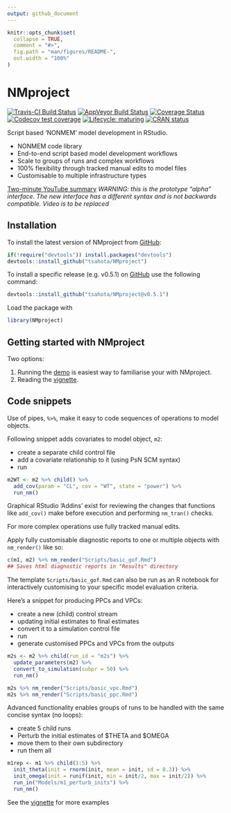 ```yaml
---
output: github_document
---
```


<!-- README.md is generated from README.Rmd. Please edit that file -->

```r
knitr::opts_chunk$set(
  collapse = TRUE,
  comment = "#>",
  fig.path = "man/figures/README-",
  out.width = "100%"
)
```

# NMproject

<!-- badges: start -->
[![Travis-CI Build Status](https://travis-ci.org/tsahota/NMproject.svg?branch=master)](https://travis-ci.org/tsahota/NMproject)
[![AppVeyor Build Status](https://ci.appveyor.com/api/projects/status/github/tsahota/NMproject?branch=master&svg=true)](https://ci.appveyor.com/project/tsahota/NMproject)
[![Coverage Status](https://coveralls.io/repos/github/tsahota/NMproject/badge.svg?branch=master)](https://coveralls.io/github/tsahota/NMproject?branch=master)
[![Codecov test coverage](https://codecov.io/gh/tsahota/NMproject/branch/master/graph/badge.svg)](https://codecov.io/gh/tsahota/NMproject?branch=master)
[![Lifecycle: maturing](https://img.shields.io/badge/lifecycle-maturing-blue.svg)](https://lifecycle.r-lib.org/articles/stages.html)
[![CRAN status](https://www.r-pkg.org/badges/version/NMproject)](https://CRAN.R-project.org/package=NMproject)
<!-- badges: end -->

Script based 'NONMEM' model development in RStudio.

- NONMEM code library
- End-to-end script based model development workflows
- Scale to groups of runs and complex workflows
- 100% flexibility through tracked manual edits to model files
- Customisable to multiple infrastructure types

[Two-minute YouTube summary](https://www.youtube.com/watch?v=b7oBb6QZub8)
*WARNING: this is the prototype "alpha" interface. The new interface has a different syntax and is not backwards compatible. Video is to be replaced*

## Installation

<!-- CRAN install instructions

You can install the released version of NMproject from [CRAN](https://CRAN.R-project.org) with:

```r
install.packages("NMproject")
```

-->

To install the latest version of NMproject from [GitHub](https://github.com/):

```r
if(!require("devtools")) install.packages("devtools")
devtools::install_github("tsahota/NMproject")
```

To install a specific release (e.g. v0.5.1) on [GitHub](https://github.com/) 
use the following command:

```r
devtools::install_github("tsahota/NMproject@v0.5.1")
```

Load the package with 

```r
library(NMproject)
```

## Getting started with NMproject

Two options:

1. Running the
[demo](https://tsahota.github.io/NMproject/articles/NMproject.html#demo-learn-by-doing-1)
is easiest way to familiarise your with NMproject.
2. Reading the 
[vignette](https://tsahota.github.io/NMproject/articles/NMproject.html).

## Code snippets

Use of pipes, `%>%`, make it easy to code sequences of operations to model 
objects.

Following snippet adds covariates to model object, `m2`:

- create a separate child control file
- add a covariate relationship to it (using PsN SCM syntax)
- run

```r

m2WT <- m2 %>% child() %>%
  add_cov(param = "CL", cov = "WT", state = "power") %>%
  run_nm()

```

Graphical RStudio 'Addins' exist for reviewing the changes that functions like
`add_cov()` make before execution and performing `nm_tran()` checks.

For more complex operations use fully tracked manual edits.

Apply fully customisable diagnostic reports to one or multiple objects with
`nm_render()` like so:

```r

c(m1, m2) %>% nm_render("Scripts/basic_gof.Rmd")
## Saves html diagnostic reports in "Results" directory

```

The template `Scripts/basic_gof.Rmd` can also be run as an R notebook for
interactively customising to your specific model evaluation criteria.

Here's a snippet for producing PPCs and VPCs:

- create a new (child) control stream
- updating initial estimates to final estimates
- convert it to a simulation control file
- run
- generate customised PPCs and VPCs from the outputs

```r
m2s <- m2 %>% child(run_id = "m2s") %>%
  update_parameters(m2) %>%
  convert_to_simulation(subpr = 50) %>%
  run_nm()

m2s %>% nm_render("Scripts/basic_vpc.Rmd")
m2s %>% nm_render("Scripts/basic_ppc.Rmd")

```

Advanced functionality enables groups of runs to be handled with the same
concise syntax (no loops):

- create 5 child runs
- Perturb the initial estimates of \$THETA and \$OMEGA
- move them to their own subdirectory
- run them all

```r

m1rep <- m1 %>% child(1:5) %>% 
  init_theta(init = rnorm(init, mean = init, sd = 0.3)) %>%
  init_omega(init = runif(init, min = init/2, max = init/2)) %>%
  run_in("Models/m1_perturb_inits") %>%
  run_nm()

```

See the
[vignette](https://tsahota.github.io/NMproject/articles/NMproject.html) for more
examples
